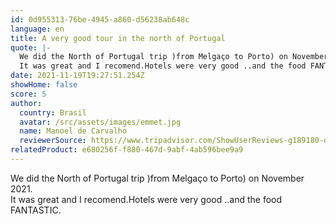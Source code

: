```yaml
---
id: 0d955313-76be-4945-a860-d56238ab648c
language: en
title: A very good tour in the north of Portugal
quote: |-
  We did the North of Portugal trip )from Melgaço to Porto) on November 2021.\
  It was great and I recomend.Hotels were very good ..and the food FANTASTIC.
date: 2021-11-19T19:27:51.254Z
showHome: false
score: 5
author:
  country: Brasil
  avatar: /src/assets/images/emmet.jpg
  name: Manoel de Carvalho
  reviewerSource: https://www.tripadvisor.com/ShowUserReviews-g189180-d4105907-r819185374-Top_Bike_Tours_Portugal-Porto_Porto_District_Northern_Portugal.html
relatedProduct: e680256f-f880-467d-9abf-4ab596bee9a9
---
```


We did the North of Portugal trip )from Melgaço to Porto) on November 2021.\
It was great and I recomend.Hotels were very good ..and the food FANTASTIC.
